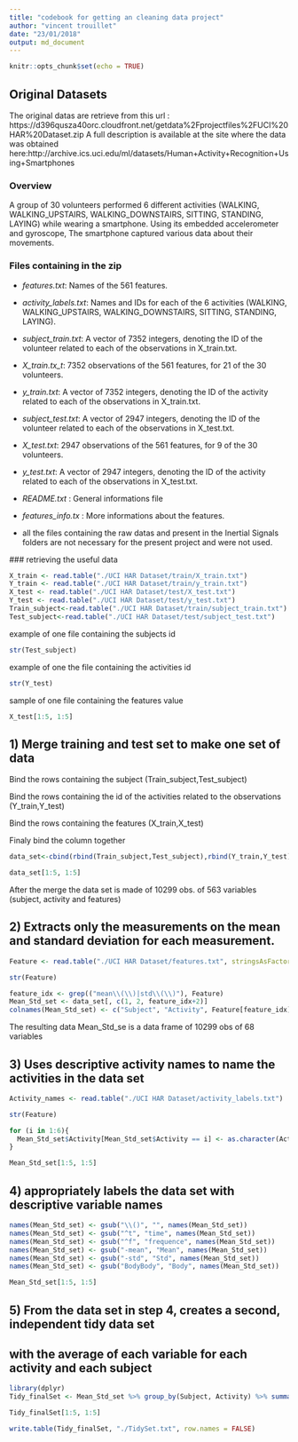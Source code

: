 ```yaml
---
title: "codebook for getting an cleaning data project"
author: "vincent trouillet"
date: "23/01/2018"
output: md_document
---
```


```r
knitr::opts_chunk$set(echo = TRUE)
```

## Original Datasets

The original datas are retrieve from this url : https://d396qusza40orc.cloudfront.net/getdata%2Fprojectfiles%2FUCI%20HAR%20Dataset.zip
A full description is available at the site where the data was obtained here:http://archive.ics.uci.edu/ml/datasets/Human+Activity+Recognition+Using+Smartphones

### Overview

A group of 30 volunteers performed 6 different activities (WALKING, WALKING_UPSTAIRS, WALKING_DOWNSTAIRS, SITTING, STANDING, LAYING) while wearing a smartphone. Using its embedded accelerometer and gyroscope, The smartphone captured various data about their movements.

### Files containing in the zip

* _features.txt_: Names of the 561 features.
* _activity_labels.txt_: Names and IDs for each of the 6 activities (WALKING, WALKING_UPSTAIRS, WALKING_DOWNSTAIRS, SITTING, STANDING, LAYING).
* _subject_train.txt_: A vector of 7352 integers, denoting the ID of the volunteer related to each of the observations in X_train.txt.
* _X_train.tx_t_: 7352 observations of the 561 features, for 21 of the 30 volunteers.
* _y_train.txt_: A vector of 7352 integers, denoting the ID of the activity related to each of the observations in X_train.txt.
* _subject_test.txt_: A vector of 2947 integers, denoting the ID of the volunteer related to each of the observations in X_test.txt.
* _X_test.txt_: 2947 observations of the 561 features, for 9 of the 30 volunteers.
* _y_test.txt_: A vector of 2947 integers, denoting the ID of the activity related to each of the observations in X_test.txt.

* _README.txt_ : General informations file
* _features_info.tx_ : More informations about the features.

 * all the files containing the raw datas and present in the Inertial Signals folders are not necessary for the present project and were not used.
 
 ### retrieving the useful data
```r
X_train <- read.table("./UCI HAR Dataset/train/X_train.txt")
Y_train <- read.table("./UCI HAR Dataset/train/y_train.txt")
X_test <- read.table("./UCI HAR Dataset/test/X_test.txt")
Y_test <- read.table("./UCI HAR Dataset/test/y_test.txt")
Train_subject<-read.table("./UCI HAR Dataset/train/subject_train.txt")
Test_subject<-read.table("./UCI HAR Dataset/test/subject_test.txt")
```

example of one file containing the subjects id
```r
str(Test_subject)
```
example of one the file containing the activities id
```r
str(Y_test)
```
sample of one file containing the features value
```r
X_test[1:5, 1:5]
```

## 1) Merge training and test set to make one set of data

Bind the rows containing the subject (Train_subject,Test_subject)

Bind the rows containing the id of the activities related to the observations (Y_train,Y_test)

Bind the rows containing the features (X_train,X_test)

Finaly bind the column together 

```r
data_set<-cbind(rbind(Train_subject,Test_subject),rbind(Y_train,Y_test),rbind(X_train,X_test))
```
```r
data_set[1:5, 1:5]
```
After the merge the data set is made of 10299 obs. of 563 variables (subject, activity and features)

## 2) Extracts only the measurements on the mean and standard deviation for each measurement.
```r
Feature <- read.table("./UCI HAR Dataset/features.txt", stringsAsFactors = FALSE)[,2]
```
```r
str(Feature)
```

```r
feature_idx <- grep(("mean\\(\\)|std\\(\\)"), Feature)
Mean_Std_set <- data_set[, c(1, 2, feature_idx+2)]
colnames(Mean_Std_set) <- c("Subject", "Activity", Feature[feature_idx])
```

The resulting data Mean_Std_se is a data frame of 10299 obs  of 68 variables

## 3)  Uses descriptive activity names to name the activities in the data set

```r
Activity_names <- read.table("./UCI HAR Dataset/activity_labels.txt")
```

```r
str(Feature)
```

```r
for (i in 1:6){
  Mean_Std_set$Activity[Mean_Std_set$Activity == i] <- as.character(Activity_names[i,2])
}
```

```r
Mean_Std_set[1:5, 1:5]
```

## 4) appropriately labels the data set with descriptive variable names
```r
names(Mean_Std_set) <- gsub("\\()", "", names(Mean_Std_set))
names(Mean_Std_set) <- gsub("^t", "time", names(Mean_Std_set))
names(Mean_Std_set) <- gsub("^f", "frequence", names(Mean_Std_set))
names(Mean_Std_set) <- gsub("-mean", "Mean", names(Mean_Std_set))
names(Mean_Std_set) <- gsub("-std", "Std", names(Mean_Std_set))
names(Mean_Std_set) <- gsub("BodyBody", "Body", names(Mean_Std_set))
```

```r
Mean_Std_set[1:5, 1:5]
```
## 5) From the data set in step 4, creates a second, independent tidy data set 
##    with the average of each variable for each activity and each subject
```r
library(dplyr)
Tidy_finalSet <- Mean_Std_set %>% group_by(Subject, Activity) %>% summarise_all(.funs = c(mean="mean"))
```

```r
Tidy_finalSet[1:5, 1:5]
```

```r
write.table(Tidy_finalSet, "./TidySet.txt", row.names = FALSE)
```

